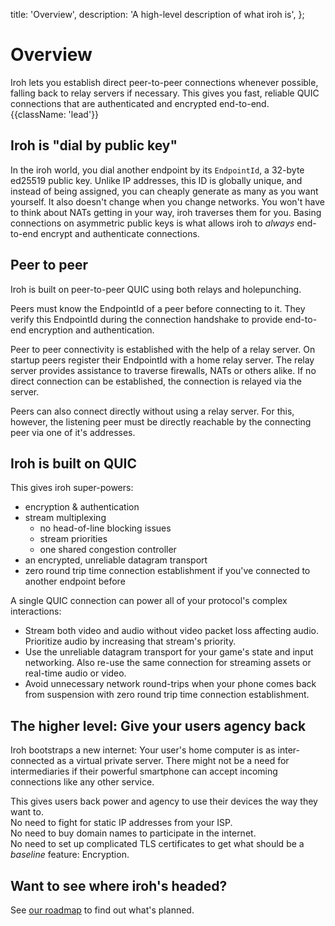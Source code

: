   title: 'Overview',
  description:
    'A high-level description of what iroh is',
};


# Overview

Iroh lets you establish direct peer-to-peer connections whenever possible, falling back to relay servers if necessary.
This gives you fast, reliable QUIC connections that are authenticated and encrypted end-to-end. {{className: 'lead'}}


## Iroh is "dial by public key"

In the iroh world, you dial another endpoint by its `EndpointId`, a 32-byte ed25519 public key. Unlike IP addresses, this ID is globally unique, and instead of being assigned, you can cheaply generate as many as you want yourself. It also doesn't change when you change networks.
You won't have to think about NATs getting in your way, iroh traverses them for you.
Basing connections on asymmetric public keys is what allows iroh to *always* end-to-end encrypt and authenticate connections.


## Peer to peer

Iroh is built on peer-to-peer QUIC using both relays and holepunching.

Peers must know the EndpointId of a peer before connecting to it.
They verify this EndpointId during the connection handshake to provide end-to-end encryption and authentication.

Peer to peer connectivity is established with the help of a relay server.
On startup peers register their EndpointId with a home relay server.
The relay server provides assistance to traverse firewalls,
NATs or others alike.
If no direct connection can be established,
the connection is relayed via the server.

Peers can also connect directly without using a relay server.
For this,
however,
the listening peer must be directly reachable by the connecting peer via one of it's addresses.


## Iroh is built on QUIC


This gives iroh super-powers:
- encryption & authentication
- stream multiplexing
  - no head-of-line blocking issues
  - stream priorities
  - one shared congestion controller
- an encrypted, unreliable datagram transport
- zero round trip time connection establishment if you've connected to another endpoint before

A single QUIC connection can power all of your protocol's complex interactions:
- Stream both video and audio without video packet loss affecting audio. Prioritize audio by increasing that stream's priority.
- Use the unreliable datagram transport for your game's state and input networking. Also re-use the same connection for streaming assets or real-time audio or video.
- Avoid unnecessary network round-trips when your phone comes back from suspension with zero round trip time connection establishment.


## The higher level: Give your users agency back

Iroh bootstraps a new internet: Your user's home computer is as inter-connected as a virtual private server.
There might not be a need for intermediaries if their powerful smartphone can accept incoming connections like any other service.

This gives users back power and agency to use their devices the way they want to.\
No need to fight for static IP addresses from your ISP.\
No need to buy domain names to participate in the internet.\
No need to set up complicated TLS certificates to get what should be a *baseline* feature: Encryption.

## Want to see where iroh's headed?

See [our roadmap](/roadmap) to find out what's planned.
